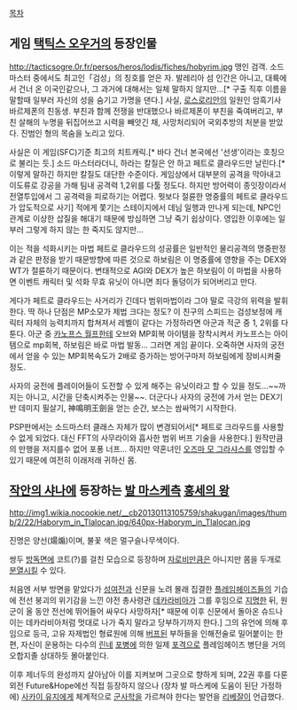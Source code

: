 [[목차]]
== 게임 [[택틱스 오우거]]의 등장인물 ==
http://tacticsogre.0r.fr/persos/heros/lodis/fiches/hobyrim.jpg
맹인 검객. 소드 마스터 중에서도 최고인「검성」의 칭호를 얻은 자. 발레리아 섬 인간은 아니고, 대륙에서 건너 온 이국인같으나, 그 과거에 대해서는 일체 말하지 않지만...[* 구출 직후 이름을 말할때 일부러 자신의 성을 숨기고 가명을 댄다.] 사실, [[로스로리안]]의 일원인 암흑기사 바르제폰의 친동생. 부친과 함께 전쟁을 반대했으나 바르제폰이 부친을 죽여버리고, 부친 살해의 누명을 뒤집어쓰고 시력을 빼앗긴 채, 사망처리되어 국외추방의 처분을 받았다. 진범인 형의 목숨을 노리고 있다.

사실은 이 게임(SFC)기준 최고의 치트캐릭.[* 바다 건너 본국에선 '선생'이라는 호칭으로 불리는 듯.] 소드 마스터라더니, 하라는 칼질은 안 하고 페트로 클라우드만 날린다.[* 이렇게 말하긴 하지만 칼질도 대단한 수준이다. 게임상에서 대부분의 공격을 막아내고 이도류로 강공을 가해 팀내 공격력 1,2위를 다툴 정도다. 하지만 방어력이 종잇장이라서 전열투입에서 그 공격력을 피로하기는 어렵다. 뭣보다 절륜한 명중률의 페트로 클라우드가 압도적으로 사기] 적에게 쫓기는 스테이지에서 데님 일행과 만나게 되는데, NPC인 관계로 이상한 삽질을 해대기 때문에 방심하면 그냥 죽기 쉽상이다. 영입한 이후에는 일부러 그렇게 하지 않는 한 죽지도 않지만...

이는 적을 석화시키는 마법 페트로 클라우드의 성공률은 일반적인 물리공격의 명중판정과 같은 판정을 받기 때문방향에 따른 것으로 하보림은 이 명중률에 영향을 주는 DEX와 WT가 절륜하기 때문이다. 변태적으로 AGI와 DEX가 높은 하보림이 이 마법을 사용하면 이벤트 캐릭터 및 석화 무효 유닛이 아니면 죄다 돌덩이가 되어버리고 만다. 

게다가 페트로 클라우드는 사거리가 긴데다 범위마법이라 그야 말로 극강의 위력을 발휘 한다. 딱 하나 단점은 MP소모가 제법 크다는 정도? 이 친구의 스피드는 검성보정에 캐릭터 자체의 능력치까지 합쳐져서 레벨이 같다는 가정하라면 아군과 적군 중 1, 2위를 다툰다. 아군 중 [[카노프스 월프]]한테 오브와 MP회복 아이템을 장착시켜서 카노프스는 아이템으로 mp회복, 하보림은 바로 마법 발동... 그러면 게임 끝이다. 오죽하면 사자의 궁전에서 얻을 수 있는 MP회복속도가 2배로 증가하는 방어구마저 하보림에게 장비시켜줄 정도. 

사자의 궁전에 플레이어들이 도전할 수 있게 해주는 유닛이라고 할 수 있을 정도...~~까지는 아니고, 시간을 단축시켜주는 인물~~. 더군다나 사자의 궁전에 가서 얻는 DEX기반 데미지 필살기, 神鳴明王劍을 얻는 순간, 보스는 쌈싸먹기 시작한다.

PSP판에서는 소드마스터 클래스 자체가 많이 변경되어서[* 페트로 크라우드를 사용할 수 없게 되었다. 대신 FFT의 사무라이와 흡사한 범위 버프 기술을 사용한다.] 원작만큼의 만행을 저지를수 없어 포퐁 너프... 하지만 약혼녀인 [[오즈마 모 그라샤스]]를 영입할 수 있기 때문에 여전히 이래저래 귀하신 몸.

== [[작안의 샤나]]에 등장하는 [[발 마스케]]측 [[홍세의 왕]] ==
http://img1.wikia.nocookie.net/__cb20130113105759/shakugan/images/thumb/2/22/Haborym_in_Tlalocan.jpg/640px-Haborym_in_Tlalocan.jpg

진명은 양선(煬煽)이며, 불꽃 색은 멀구슬나무색이다.

쌍두 [[방독면]]에 코트(?)를 걸친 모습으로 등장하며 [[자로비]]만큼은 아니지만 몸을 두개로 [[분열]]시킬 수 있다.

처음엔 서부 방면을 맡았다가 [[성여전]]과 신문을 노려 몰래 집결한 [[플레임헤이즈]]들의 기습에 전선 붕괴의 위기감을 느낀 야전 총사령관 [[데카라비아]]가 그를 후임으로 [[지명]]한 뒤, 원군이 올 동안 전선에 뛰어들어 싸우다 사망하자[* 때문에 이후 신문에서 돌아온 슈드나이는 데카라비아처럼 멋대로 나가 죽지 말라고 당부하기까지 한다.] 그의 유언에 의해 후임으로 등극, 고유 자제법인 형료원에 의해 [[버프]]된 부하들을 인해전술로 밀어붙이는 한편, 자신이 운용하는 다수의 [[린네]] [[포병]]에 의한 일제 [[포격]]으로 플레임헤이즈 병단을 거의 오합지졸 상대하듯 몰아붙인다.

이후 제너두의 완성까지 살아남아 이를 지켜보며 그곳으로 향하게 되며, 22권 후를 다룬 외전 Future&Hope에선 직접 등장하지 않으나 (장차 발 마스케에 도움이 된단 가정하에) [[사카이 유지]]에게 체계적으로 [[군사학]]을 가르쳐야 한다는 발언을 [[리베잘]]이 언급했다.
